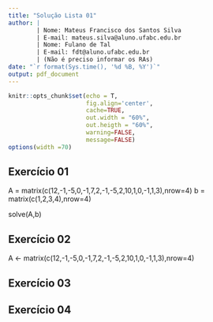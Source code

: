 ```yaml
---
title: "Solução Lista 01"
author: |
        | Nome: Mateus Francisco dos Santos Silva
        | E-mail: mateus.silva@aluno.ufabc.edu.br
        | Nome: Fulano de Tal
        | E-mail: fdt@aluno.ufabc.edu.br
        | (Não é preciso informar os RAs)
date: "`r format(Sys.time(), '%d %B, %Y')`"
output: pdf_document
---
```


```r
knitr::opts_chunk$set(echo = T,
                      fig.align='center',
                      cache=TRUE,
                      out.width = "60%",
                      out.heigth = "60%",
                      warning=FALSE,
                      message=FALSE)
options(width =70)
```

## Exercício 01
A = matrix(c(12,-1,-5,0,-1,7,2,-1,-5,2,10,1,0,-1,1,3),nrow=4)
b = matrix(c(1,2,3,4),nrow=4)

solve(A,b)

## Exercício 02
A <- matrix(c(12,-1,-5,0,-1,7,2,-1,-5,2,10,1,0,-1,1,3),nrow=4)

## Exercício 03


## Exercício 04
